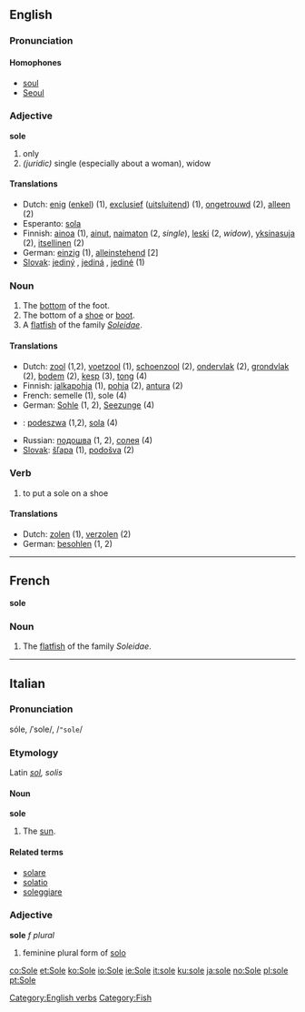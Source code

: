 ==English==

===Pronunciation===
====Homophones====
*[[soul]]
*[[Seoul]]

===Adjective===
'''sole''' {{notcomp}}

# only
# ''(juridic)'' single (especially about a woman), widow

====Translations====
*Dutch: [[enig]] ([[enkel]]) (1), [[exclusief]] ([[uitsluitend]]) (1), [[ongetrouwd]] (2), [[alleen]] (2)
*Esperanto: [[sola]]
*Finnish: [[ainoa]] (1), [[ainut]], [[naimaton]] (2, ''single''), [[leski]] (2, ''widow''), [[yksinasuja]] (2), [[itsellinen]] (2)
*German: [[einzig]] (1), [[alleinstehend]] [2]
*[[Slovak]]: [[jediný]] {{m}}, [[jediná]] {{f}}, [[jediné]] {{n}} (1)


===Noun===
{{en-noun-reg}}

#The [[bottom]] of the foot.
#The bottom of a [[shoe]] or [[boot]].
#A [[flatfish]] of the family ''[[Soleidae]]''.

====Translations====
*Dutch: [[zool]] {{m}} (1,2), [[voetzool]] {{m}} (1), [[schoenzool]] {{m}} (2), [[ondervlak]] {{n}} (2), [[grondvlak]] {{n}} (2), [[bodem]] {{m}} (2),  [[kesp]] {{f}} (3), [[tong]] {{f}} (4)
*Finnish: [[jalkapohja]] (1), [[pohja]] (2), [[antura]] (2)
*French: semelle (1), sole {{f}} (4)
*German: [[Sohle]] {{f}} (1, 2), [[Seezunge]] {{f}} (4)
*{{pl}}: [[podeszwa]] {{f}} (1,2), [[sola]] {{f}} (4)
*Russian: [[подошва]] (1, 2), [[солея]] (4)
*[[Slovak]]: [[šľapa]] {{f}} (1), [[podošva]] {{f}} (2)


===Verb===
{{en-infl-reg-other-e|sol|e}}
# to put a sole on a shoe
<!--# to change the sole of a shoe ------ um, no that would be [[resole]]?  -->

====Translations====
*Dutch: [[zolen]] (1), [[verzolen]] (2)
*German: [[besohlen]] (1, 2)


[[Category:English verbs]] [[Category:Fish]]

----

==French==
'''sole''' {{f}}

===Noun===

#The [[flatfish]] of the family ''Soleidae''.

----
==Italian==
===Pronunciation===
sóle, /ˈsole/, /<tt>"sole</tt>/
===Etymology===
Latin ''[[sol]], solis''
====Noun====
'''sole''' {{m}}

#The [[sun]].

====Related terms====
*[[solare]]
*[[solatio]]
*[[soleggiare]]

===Adjective===
'''sole''' ''f plural''

# feminine plural form of [[solo]]

[[co:Sole]]
[[et:Sole]]
[[ko:Sole]]
[[io:Sole]]
[[ie:Sole]]
[[it:sole]]
[[ku:sole]]
[[ja:sole]]
[[no:Sole]]
[[pl:sole]]
[[pt:Sole]]